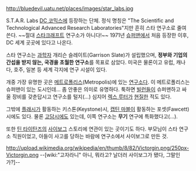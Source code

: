 http://bluedevil.uatu.net/places/images/star_labs.jpg

S.T.A.R. Labs
[[DC 코믹스]]에 등장하는 단체. 정식 명칭은 "The Scientific and Technological Advanced Research Laboratories"지만 흔히 스타 연구소로 줄여 쓴다. ~~절대 [[스타크래프트]] 연구소가 아니다!~~
1971년 [[슈퍼맨]]에서 처음 등장한 이후, DC 세계 곳곳에 있다고 나온다.

스타 연구소는 [[과학자]] 개리슨 슬레이트(Garrison Slate)가 설립했으며, '''정부와 기업의 간섭을 받지 않는, 국경을 초월한 연구소'''를 목표로 삼았다.
미국은 물론이고 유럽, 캐나다, 호주, 일본 등 세계 각지에 연구 시설이 있다.

개중 가장 유명한 곳은 [[메트로폴리스]](Metropolis)에 있는 [[연구소]]다. 이 메트로폴리스는 슈퍼맨이 있는 도시인데... 좀 안좋은 의미로 유명하다. 툭하면 [[빌런]]들이 슈퍼맨하고 싸울 장비를 갖춘답시고 연구소를 털지(...) 심지어 [[렉스 루터]]가 [[현질]]한 적도 있다.

그밖에 [[플래시]]가 활동하는 키스톤(Keystone)시, [[캡틴 마블]]이 활동하는 포셋(Fawcett) 시에도 있다. 물론 [[고담]]시에도 있는데, 이쪽 연구소는 '''무기''' 연구에 특화했다고(...).

또한 [[틴 타이탄즈]]의 [[사이보그(DC 코믹스)|사이보그]] 스토리에 연관이 있는 곳이기도 하다. 부모님이 스타 연구소 직원이었고, 아들이 사고를 당하는 바람에 연구소에서 사이보그로 만든 것.

http://upload.wikimedia.org/wikipedia/en/thumb/8/82/Victorgin.png/250px-Victorgin.png
--[wiki:"고자라니" 아니, 뭐라고? 날더러 사이보그가 됐다, 그말인가?]--
